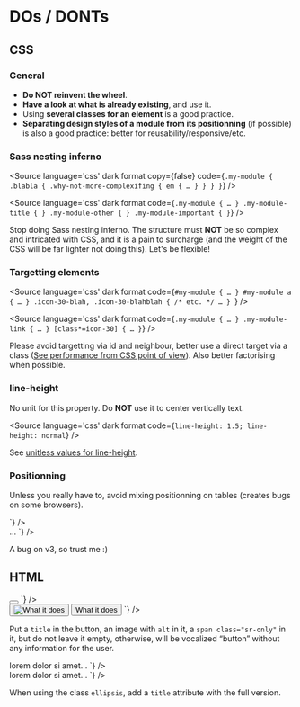
<Meta title="CSS / Front-End conventions / DOs - DONTs" />

# DOs / DONTs

## CSS

### General

- <strong>Do NOT reinvent the wheel</strong>.
- <strong>Have a look at what is already existing</strong>, and use it.
- Using <strong>several classes for an element</strong> is a good practice.
- <strong>Separating design styles of a module from its positionning</strong> (if possible) is also a good practice: better for reusability/responsive/etc.

### Sass nesting inferno

<div class="flex flex-nowrap flex-spacebetween mb2 onmobile-flex-column">
  <div class="w49 icon-ko relative">

<Source
  language='css'
  dark
  format
  copy={false}
  code={`
.my-module {
  .blabla {
    .why-not-more-complexifing {
      em {
      …
      }
    }
  }
}
`}
/>

  </div>
  <div class="w49 icon-ok relative">

<Source
  language='css'
  dark
  format
  code={`
.my-module {
  …
}
.my-module-title {
}
.my-module-other {
}
.my-module-important {
}
`}
/>
  </div>
</div>

Stop doing Sass nesting inferno. The structure must <strong class="uppercase">NOT</strong> be so complex and intricated with CSS, and it is a pain to surcharge (and the weight of the CSS will be far lighter not doing this). Let's be flexible!

### Targetting elements

<div class="flex flex-nowrap flex-spacebetween mb2 onmobile-flex-column">
  <div class="w49 icon-ko relative">

<Source
  language='css'
  dark
  format
  code={`
#my-module {
  …
}
#my-module a {
  …
}
.icon-30-blah, .icon-30-blahblah { /* etc. */
  …
} 
`}
/>
  </div>
  <div class="w49 icon-ok relative">

<Source
  language='css'
  dark
  format
  code={`
.my-module {
  …
}
.my-module-link {
  …
}
[class*=icon-30] {
    …
}
`}
/>
  </div>
</div>

Please avoid targetting via id and neighbour, better use a direct target via a class (<a href="https://openweb.eu.org/articles/performance-seen-from-css">See performance from CSS point of view</a>). Also better factorising when possible.

### line-height

No unit for this property. Do <strong>NOT</strong> use it to center vertically text.

<div class="flex flex-nowrap flex-spacebetween mb2 onmobile-flex-column">
  <div class="w49 icon-ko relative">
<Source
  language='css'
  dark
  format
  code={`
line-height: 36px;
line-height: 3em;
`}
/>
  </div>
  <div class="w49 icon-ok relative">

<Source
  language='css'
  dark
  format
  code={`
line-height: 1.5;
line-height: normal
`}
/>
  </div>
</div>

See <a href="https://tzi.fr/css/line-height-units/">unitless values for line-height</a>.


### Positionning

Unless you really have to, avoid mixing positionning on tables (creates bugs on some browsers).

<div class="flex flex-nowrap flex-spacebetween mb2 onmobile-flex-column">
  <div class="w49 icon-ko relative">
<Source
  language='html'
  dark
  format
  code={`
<td class="my-module-style">
`}
/>
  </div>
  <div class="w49 icon-ok relative">
<Source
  language='html'
  dark
  format
  code={`
<td><span class="my-module-style">…</span>
`}
/>
  </div>
</div>
<div class="flex flex-nowrap flex-spacebetween mb2 onmobile-flex-column">
  <div class="w49 icon-ko relative">
<Source
  language='css'
  dark
  format
  code={`
.my-module-style {
  display: flex
  …
}
`}
/>
  </div>
  <div class="w49 icon-ok relative">
<Source
  language='css'
  dark
  format
  code={`
.my-module-style {
  display: flex
  …
}
`}
/>
  </div>
</div>

A bug on v3, so trust me :)


## HTML

<div class="flex flex-nowrap flex-spacebetween mb2 onmobile-flex-column">
  <div class="w49 icon-ko relative">
<Source
  language='html'
  dark
  format
  code={`
<button></button>
<button><span></span></button>
`}
/>
  </div>
  <div class="w49 icon-ok relative">
<Source
  language='html'
  dark
  format
  code={`
<button title="What it does"></button>
<button><img alt="What it does" …></button>
<button>
<span class="sr-only">What it does</span>
</button>
`}
/>
  </div>
</div>

Put a <code>title</code> in the button, an image with <code>alt</code> in it, a <code>span class="sr-only"</code> in it, but do not leave it empty, otherwise, will be vocalized “button” without any information for the user.

<div class="flex flex-nowrap flex-spacebetween mb2 onmobile-flex-column">
  <div class="w49 icon-ko relative">
<Source
  language='html'
  dark
  format
  code={`
<button class="ellipsis">
lorem dolor si amet…
</button>
`}
/>
  </div>
  <div class="w49 icon-ok relative">
<Source
  language='html'
  dark
  format
  code={`
<button class="ellipsis" 
 title="lorem dolor si amet consegur">
lorem dolor si amet…
</button>
`}
/>
  </div>
</div>

When using the class <code>ellipsis</code>, add a <code>title</code> attribute with the full version.
